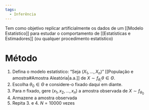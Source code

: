 ```yaml
---
tags:
  - Inferência
---
```

Tem como objetivo replicar artificialmente os dados de um [[Modelo Estatístico]] para estudar o comportamento de [[Estatísticas e Estimadores]] (ou qualquer procedimento estatístico)

# Método
1. Defina o modelo estatístico: “Seja $(X_{1},\dots,X_{n})$” [[População e amostra#Amostra Aleatória|a.a.]] de $X\sim f_{\theta,}\theta \in \Theta$.
2. Escolha $\theta_{0} \in \Theta$ e considere-o fixado daqui em diante.
3. Para $n$ fixado, gere ($x_{1}, x_{2},\dots,x_{n}$) a amostra observada de $X\sim f_{\theta_{0}}$
4. Armazene a amostra observada
5. Repita 3. e 4. $N=10000$ vezes
